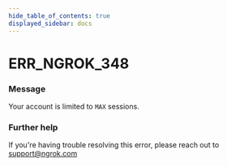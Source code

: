 ```yaml
---
hide_table_of_contents: true
displayed_sidebar: docs
---
```



# ERR_NGROK_348

### Message

Your account is limited to `MAX` sessions.

<ErrorDetails error="err_ngrok_348" />

### Further help

If you're having trouble resolving this error, please reach out to [support@ngrok.com](mailto:support@ngrok.com?subject=Help%20with%20ERR_NGROK_348)

